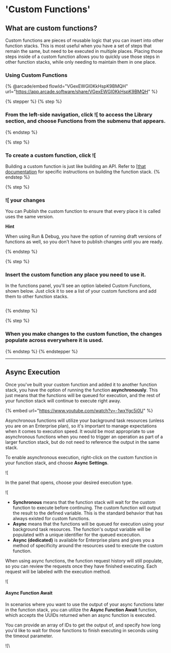 # 'Custom Functions'

## What are custom functions?

Custom functions are pieces of reusable logic that you can insert into other function stacks. This is most useful when you have a set of steps that remain the same, but need to be executed in multiple places. Placing those steps inside of a custom function allows you to quickly use those steps in other function stacks, while only needing to maintain them in one place.

### Using Custom Functions

{% @arcade/embed flowId="VGexEWGI0KkHspK9BMQH" url="https://app.arcade.software/share/VGexEWGI0KkHspK9BMQH" %}

{% stepper %}
{% step %}
### From the left-side navigation, click ![[](<../../.gitbook/assets/CleanShot 2025-01-14 at 07.19.54.png>) to access the Library section, and choose Functions from the submenu that appears.


{% endstep %}

{% step %}
### To create a custom function, click ![[](<../../.gitbook/assets/CleanShot 2025-01-14 at 07.20.43.png>)

Building a custom function is just like building an API. Refer to [[that documentation](../building-with-visual-development/) for specific instructions on building the function stack.
{% endstep %}

{% step %}
### ![[](<../../.gitbook/assets/CleanShot 2025-01-14 at 07.22.33.png>) your changes

You can Publish the custom function to ensure that every place it is called uses the same version.

<Info>

**Hint**

When using Run & Debug, you have the option of running draft versions of functions as well, so you don't have to publish changes until you are ready.

</Info>
{% endstep %}

{% step %}
### Insert the custom function any place you need to use it.

In the functions panel, you'll see an option labeled Custom Functions, shown below. Just click it to see a list of your custom functions and add them to other function stacks.

<div align="left"><figure><img src="../..//assets/CleanShot 2025-01-14 at 07.24.07.png" alt="" /><figcaption></figcaption></figure></div>
{% endstep %}

{% step %}
### When you make changes to the custom function, the changes populate across everywhere it is used.
{% endstep %}
{% endstepper %}

***

## Async Execution <a href="#async" id="async"></a>

Once you've built your custom function and added it to another function stack, you have the option of running the function **asynchronously**. This just means that the functions will be queued for execution, and the rest of your function stack will continue to execute right away.

{% embed url="https://www.youtube.com/watch?v=-1wxYgc5i0U" %}

Asynchronous functions will utilize your background task resources (unless you are on an Enterprise plan), so it's important to manage expectations when it comes to execution speed. It would be most appropriate to use asynchronous functions when you need to trigger an operation as part of a larger function stack, but do not need to reference the output in the same stack.

To enable asynchronous execution, right-click on the custom function in your function stack, and choose **Async Settings**.

![[](https://docs.xano.com/~gitbook/image?url=https%3A%2F%2F3176331816-files.gitbook.io%2F%7E%2Ffiles%2Fv0%2Fb%2Fgitbook-x-prod.appspot.com%2Fo%2Fspaces%252F-M8Si5XvG2QHSLi9JcVY%252Fuploads%252FTVQwgFKz56wtmn2bRbQQ%252FCleanShot%25202024-09-04%2520at%252009.57.21.png%3Falt%3Dmedia%26token%3D8b8bbf39-f568-4bad-821a-cf9faffe8552\&width=768\&dpr=4\&quality=100\&sign=3a825ef\&sv=2)

In the panel that opens, choose your desired execution type.

![[](https://docs.xano.com/~gitbook/image?url=https%3A%2F%2F3176331816-files.gitbook.io%2F%7E%2Ffiles%2Fv0%2Fb%2Fgitbook-x-prod.appspot.com%2Fo%2Fspaces%252F-M8Si5XvG2QHSLi9JcVY%252Fuploads%252FCLFEy3Z9hZOlsILQVag8%252FCleanShot%25202024-09-04%2520at%252009.58.16.png%3Falt%3Dmedia%26token%3D61781b0f-7411-46b2-84fe-117d8743eb53\&width=768\&dpr=4\&quality=100\&sign=a4ab9bc9\&sv=2)

* **Synchronous** means that the function stack will wait for the custom function to execute before continuing. The custom function will output the result to the defined variable. This is the standard behavior that has always existed for custom functions.
* **Async** means that the functions will be queued for execution using your background task resources. The function's output variable will be populated with a unique identifier for the queued excecution.
* **Async (dedicated)** is available for Enterprise plans and gives you a method of specificity around the resources used to execute the custom function.

When using async functions, the function request history will still populate, so you can review the requests once they have finished executing. Each request will be labeled with the execution method.

![[](https://docs.xano.com/~gitbook/image?url=https%3A%2F%2F3176331816-files.gitbook.io%2F%7E%2Ffiles%2Fv0%2Fb%2Fgitbook-x-prod.appspot.com%2Fo%2Fspaces%252F-M8Si5XvG2QHSLi9JcVY%252Fuploads%252F2WwVUhi42A6C64FSwcyz%252FCleanShot%25202024-09-04%2520at%252010.02.02.png%3Falt%3Dmedia%26token%3D03f12d88-c0f9-4db5-a237-c4abb1a534b9\&width=768\&dpr=4\&quality=100\&sign=4910475a\&sv=2)

#### Async Function Await <a href="#async-function-await" id="async-function-await"></a>

In scenarios where you want to use the output of your async functions later in the function stack, you can utilize the **Async Function Await** function, which accepts the UUIDs returned when an async function is executed.

You can provide an array of IDs to get the output of, and specify how long you'd like to wait for those functions to finish executing in seconds using the timeout parameter.

![[](https://docs.xano.com/~gitbook/image?url=https%3A%2F%2F3176331816-files.gitbook.io%2F%7E%2Ffiles%2Fv0%2Fb%2Fgitbook-x-prod.appspot.com%2Fo%2Fspaces%252F-M8Si5XvG2QHSLi9JcVY%252Fuploads%252FbKzc0c12DgBii2uiAzte%252FCleanShot%25202024-09-13%2520at%252017.57.01.png%3Falt%3Dmedia%26token%3D64298353-c685-4bec-b89a-4322e2d97413\&width=768\&dpr=4\&quality=100\&sign=34ecc06c\&sv=2)\